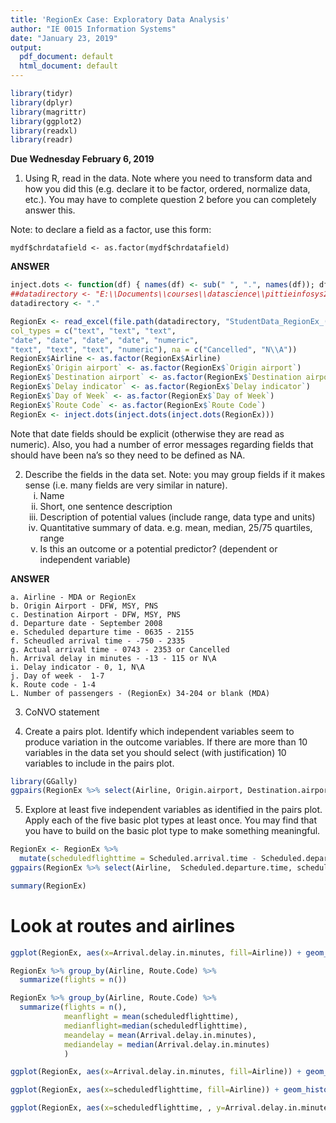 ```yaml
---
title: 'RegionEx Case: Exploratory Data Analysis'
author: "IE 0015 Information Systems"
date: "January 23, 2019"
output:
  pdf_document: default
  html_document: default
---
```


```r
library(tidyr)
library(dplyr)
library(magrittr)
library(ggplot2)
library(readxl)
library(readr)
```

**Due Wednesday February 6, 2019**

1.  Using R, read in the data.  Note where you need to transform data and how you did this (e.g. declare it to be factor, ordered, normalize data, etc.). You may have to complete question 2 before you can completely answer this.

Note: to declare a field as a factor, use this form:

`mydf$chrdatafield <- as.factor(mydf$chrdatafield)`


**ANSWER**
```r
inject.dots <- function(df) { names(df) <- sub(" ", ".", names(df)); df }
##datadirectory <- "E:\\Documents\\courses\\datascience\\pittieinfosys2015\\case\\"
datadirectory <- "."

RegionEx <- read_excel(file.path(datadirectory, "StudentData_RegionEx_(2010-9-22).xlsx"),
col_types = c("text", "text", "text",
"date", "date", "date", "date", "numeric",
"text", "text", "text", "numeric"), na = c("Cancelled", "N\\A"))
RegionEx$Airline <- as.factor(RegionEx$Airline)
RegionEx$`Origin airport` <- as.factor(RegionEx$`Origin airport`)
RegionEx$`Destination airport` <- as.factor(RegionEx$`Destination airport`)
RegionEx$`Delay indicator` <- as.factor(RegionEx$`Delay indicator`)
RegionEx$`Day of Week` <- as.factor(RegionEx$`Day of Week`)
RegionEx$`Route Code` <- as.factor(RegionEx$`Route Code`)
RegionEx <- inject.dots(inject.dots(inject.dots(RegionEx)))
```

Note that date fields should be explicit (otherwise they are read as numeric). Also, you had a number of error messages regarding fields that should have been na's so they need to be defined as NA.

2.  Describe the fields in the data set. Note: you may group fields if it makes sense (i.e. many fields are very similar in nature).
    i. Name
    ii. Short, one sentence description
    iii. Description of potential values (include range, data type and units)
    iv. Quantitative summary of data.  e.g. mean, median, 25/75 quartiles, range
    v. Is this an outcome or a potential predictor? (dependent or independent variable)
    
    
**ANSWER**

    a. Airline - MDA or RegionEx
    b. Origin Airport - DFW, MSY, PNS
    c. Destination Airport - DFW, MSY, PNS
    d. Departure date - September 2008
    e. Scheduled departure time - 0635 - 2155
    f. Scheudled arrival time - -750 - 2335
    g. Actual arrival time - 0743 - 2353 or Cancelled
    h. Arrival delay in minutes - -13 - 115 or N\A
    i. Delay indicator - 0, 1, N\A
    j. Day of week -  1-7
    k. Route code - 1-4
    L. Number of passengers - (RegionEx) 34-204 or blank (MDA)
    
3.  CoNVO statement

4.  Create a pairs plot. Identify which independent variables seem to produce variation in the outcome variables.  If there are more than 10 variables in the data set you should select (with justification) 10 variables to include in the pairs plot.

```r
library(GGally)
ggpairs(RegionEx %>% select(Airline, Origin.airport, Destination.airport, Scheduled.departure.time, Arrival.delay.in.minutes, Delay.indicator, Day.of.Week, Route.Code, Number.of.passengers))
```


5.  Explore at least five independent variables as identified in the pairs plot.  Apply each of the five basic plot types at least once.  You may find that you have to build on the basic plot type to make something meaningful.


```r
RegionEx <- RegionEx %>%
  mutate(scheduledflighttime = Scheduled.arrival.time - Scheduled.departure.time)
ggpairs(RegionEx %>% select(Airline,  Scheduled.departure.time, scheduledflighttime, Arrival.delay.in.minutes, Delay.indicator, Day.of.Week, Route.Code, Number.of.passengers))
```


```r
summary(RegionEx)
```


Look at routes and airlines
================

```r
ggplot(RegionEx, aes(x=Arrival.delay.in.minutes, fill=Airline)) + geom_histogram( position="dodge2" ) + facet_grid(Airline~.)
```


```r
RegionEx %>% group_by(Airline, Route.Code) %>%
  summarize(flights = n())
```

```r
RegionEx %>% group_by(Airline, Route.Code) %>%
  summarize(flights = n(),
            meanflight = mean(scheduledflighttime),
            medianflight=median(scheduledflighttime),
            meandelay = mean(Arrival.delay.in.minutes),
            mediandelay = median(Arrival.delay.in.minutes)
            )
```
```r
ggplot(RegionEx, aes(x=Arrival.delay.in.minutes, fill=Airline)) + geom_histogram( position="dodge2" ) + facet_grid(Route.Code + Airline~.)
```

```r
ggplot(RegionEx, aes(x=scheduledflighttime, fill=Airline)) + geom_histogram( position="dodge2" ) + facet_grid(Route.Code + Airline~.)
```

```r
ggplot(RegionEx, aes(x=scheduledflighttime, , y=Arrival.delay.in.minutes, color=Airline, shape=Airline)) + geom_point() + facet_grid(Route.Code~.)
```
